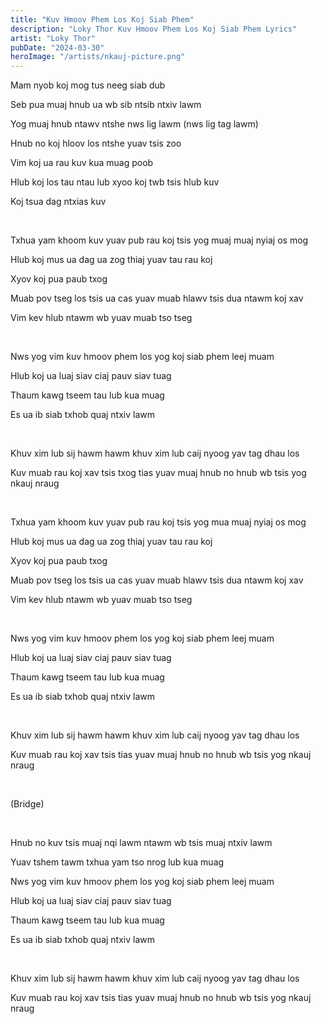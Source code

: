 ```yaml
---
title: "Kuv Hmoov Phem Los Koj Siab Phem"
description: "Loky Thor Kuv Hmoov Phem Los Koj Siab Phem Lyrics"
artist: "Loky Thor"
pubDate: "2024-03-30"
heroImage: "/artists/nkauj-picture.png"
---
```


Mam nyob koj mog tus neeg siab dub

Seb pua muaj hnub ua wb sib ntsib ntxiv lawm

Yog muaj hnub ntawv ntshe nws lig lawm (nws lig tag lawm)

Hnub no koj hloov los ntshe yuav tsis zoo

Vim koj ua rau kuv kua muag poob

Hlub koj los tau ntau lub xyoo koj twb tsis hlub kuv

Koj tsua dag ntxias kuv

<br />

Txhua yam khoom kuv yuav pub rau koj tsis yog muaj muaj nyiaj os mog

Hlub koj mus ua dag ua zog thiaj yuav tau rau koj

Xyov koj pua paub txog

Muab pov tseg los tsis ua cas yuav muab hlawv tsis dua ntawm koj xav

Vim kev hlub ntawm wb yuav muab tso tseg

<br />

Nws yog vim kuv hmoov phem los yog koj siab phem leej muam

Hlub koj ua luaj siav ciaj pauv siav tuag

Thaum kawg tseem tau lub kua muag

Es ua ib siab txhob quaj ntxiv lawm

<br />

Khuv xim lub sij hawm hawm khuv xim lub caij nyoog yav tag dhau los

Kuv muab rau koj xav tsis txog tias yuav muaj hnub no hnub wb tsis yog nkauj nraug

<br />

Txhua yam khoom kuv yuav pub rau koj tsis yog mua muaj nyiaj os mog

Hlub koj mus ua dag ua zog thiaj yuav tau rau koj

Xyov koj pua paub txog

Muab pov tseg los tsis ua cas yuav muab hlawv tsis dua ntawm koj xav

Vim kev hlub ntawm wb yuav muab tso tseg

<br />

Nws yog vim kuv hmoov phem los yog koj siab phem leej muam

Hlub koj ua luaj siav ciaj pauv siav tuag

Thaum kawg tseem tau lub kua muag

Es ua ib siab txhob quaj ntxiv lawm

<br />

Khuv xim lub sij hawm hawm khuv xim lub caij nyoog yav tag dhau los

Kuv muab rau koj xav tsis tias yuav muaj hnub no hnub wb tsis yog nkauj nraug

<br />

(Bridge)

<br />

Hnub no kuv tsis muaj nqi lawm ntawm wb tsis muaj ntxiv lawm

Yuav tshem tawm txhua yam tso nrog lub kua muag

Nws yog vim kuv hmoov phem los yog koj siab phem leej muam

Hlub koj ua luaj siav ciaj pauv siav tuag

Thaum kawg tseem tau lub kua muag

Es ua ib siab txhob quaj ntxiv lawm

<br />

Khuv xim lub sij hawm hawm khuv xim lub caij nyoog yav tag dhau los

Kuv muab rau koj xav tsis tias yuav muaj hnub no hnub wb tsis yog nkauj nraug
